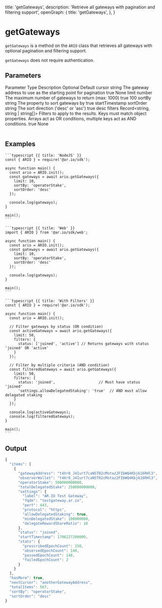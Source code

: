 
  title: 'getGateways',
  description: 'Retrieve all gateways with pagination and filtering support',
  openGraph: {
    title: 'getGateways',
  },
}

# getGateways

`getGateways` is a method on the `ARIO` class that retrieves all gateways with optional pagination and filtering support.

`getGateways` does not require authentication.

## Parameters

<Table>
  <Table.Head>
    <Table.Row>
      <Table.Header>Parameter</Table.Header>
      <Table.Header>Type</Table.Header>
      <Table.Header>Description</Table.Header>
      <Table.Header>Optional</Table.Header>
      <Table.Header>Default</Table.Header>
    </Table.Row>
  </Table.Head>
  <Table.Body>
    <Table.Row>
      <Table.Cell className="font-semibold">cursor</Table.Cell>
      <Table.Cell>string</Table.Cell>
      <Table.Cell>
        The gateway address to use as the starting point for pagination
      </Table.Cell>
      <Table.Cell>true</Table.Cell>
      <Table.Cell>None</Table.Cell>
    </Table.Row>
    <Table.Row>
      <Table.Cell className="font-semibold">limit</Table.Cell>
      <Table.Cell>number</Table.Cell>
      <Table.Cell>
        The maximum number of gateways to return (max: 1000)
      </Table.Cell>
      <Table.Cell>true</Table.Cell>
      <Table.Cell>100</Table.Cell>
    </Table.Row>
    <Table.Row>
      <Table.Cell className="font-semibold">sortBy</Table.Cell>
      <Table.Cell>string</Table.Cell>
      <Table.Cell>The property to sort gateways by</Table.Cell>
      <Table.Cell>true</Table.Cell>
      <Table.Cell>startTimestamp</Table.Cell>
    </Table.Row>
    <Table.Row>
      <Table.Cell className="font-semibold">sortOrder</Table.Cell>
      <Table.Cell>string</Table.Cell>
      <Table.Cell>The sort direction ('desc' or 'asc')</Table.Cell>
      <Table.Cell>true</Table.Cell>
      <Table.Cell>desc</Table.Cell>
    </Table.Row>
    <Table.Row>
      <Table.Cell className="font-semibold">filters</Table.Cell>
      <Table.Cell>Record&lt;string, string | string[]&gt;</Table.Cell>
      <Table.Cell>
        Filters to apply to the results. Keys must match object properties.
        Arrays act as OR conditions, multiple keys act as AND conditions.
      </Table.Cell>
      <Table.Cell>true</Table.Cell>
      <Table.Cell>None</Table.Cell>
    </Table.Row>
  </Table.Body>
</Table>

## Examples

<CodeGroup title="getGateways">

    ```typescript {{ title: 'NodeJS' }}
    const { ARIO } = require('@ar.io/sdk');

    async function main() {
      const ario = ARIO.init();
      const gateways = await ario.getGateways({
        limit: 10,
        sortBy: 'operatorStake',
        sortOrder: 'desc'
      });

      console.log(gateways);
    }

    main();
    ```

    ```typescript {{ title: 'Web' }}
    import { ARIO } from '@ar.io/sdk/web';

    async function main() {
      const ario = ARIO.init();
      const gateways = await ario.getGateways({
        limit: 10,
        sortBy: 'operatorStake',
        sortOrder: 'desc'
      });

      console.log(gateways);
    }

    main();
    ```

    ```typescript {{ title: 'With Filters' }}
    const { ARIO } = require('@ar.io/sdk');

    async function main() {
      const ario = ARIO.init();

      // Filter gateways by status (OR condition)
      const activeGateways = await ario.getGateways({
        limit: 50,
        filters: {
          status: ['joined', 'active'] // Returns gateways with status 'joined' OR 'active'
        }
      });

      // Filter by multiple criteria (AND condition)
      const filteredGateways = await ario.getGateways({
        limit: 50,
        filters: {
          status: 'joined',                    // Must have status 'joined'
          'settings.allowDelegatedStaking': 'true'  // AND must allow delegated staking
        }
      });

      console.log(activeGateways);
      console.log(filteredGateways);
    }

    main();
    ```

</CodeGroup>

## Output

```js
{
  "items": [
    {
      "gatewayAddress": "t4Xr0_J4Iurt7caNST02cMotaz2FIbWQ4Kbj616RHl3",
      "observerWallet": "t4Xr0_J4Iurt7caNST02cMotaz2FIbWQ4Kbj616RHl3",
      "operatorStake": 500000000000,
      "totalDelegatedStake": 250000000000,
      "settings": {
        "label": "AR.IO Test Gateway",
        "fqdn": "testgateway.ar.io",
        "port": 443,
        "protocol": "https",
        "allowDelegatedStaking": true,
        "minDelegatedStake": 100000000,
        "delegateRewardShareRatio": 10
      },
      "status": "joined",
      "startTimestamp": 1706227200000,
      "stats": {
        "prescribedEpochCount": 150,
        "observedEpochCount": 148,
        "passedEpochCount": 148,
        "failedEpochCount": 2
      }
    }
  ],
  "hasMore": true,
  "nextCursor": "anotherGatewayAddress",
  "totalItems": 567,
  "sortBy": "operatorStake",
  "sortOrder": "desc"
}
```
